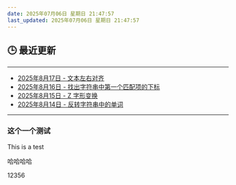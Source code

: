 ```yaml
---
date: 2025年07月06日 星期日 21:47:57
last_updated: 2025年07月06日 星期日 21:47:57
---
```


## 🕒 最近更新

---
- [2025年8月17日 - 文本左右对齐](/blog/LeetCode68)
- [2025年8月16日 - 找出字符串中第一个匹配项的下标](/blog/LeetCode28)
- [2025年8月15日 - Z 字形变换](/blog/LeetCode6)
- [2025年8月14日 - 反转字符串中的单词](/blog/LeetCode151)
---

<!-- 其他内容 -->


### 这个一个测试
This is a test

哈哈哈哈


12356
